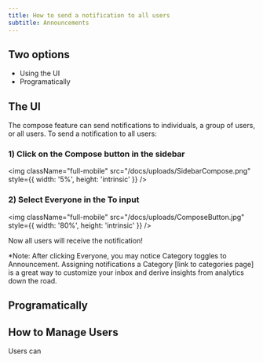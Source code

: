 ```yaml
---
title: How to send a notification to all users
subtitle: Announcements
---
```


## Two options
- Using the UI
- Programatically

## The UI

The compose feature can send notifications to individuals, a group of users, or all users. To send a notification to all users:

### 1) Click on the Compose button in the sidebar


<img
  className="full-mobile"
  src="/docs/uploads/SidebarCompose.png"
  style={{ width: '5%', height: 'intrinsic' }}
/>


### 2) Select Everyone in the To input


<img
  className="full-mobile"
  src="/docs/uploads/ComposeButton.jpg"
  style={{ width: '80%', height: 'intrinsic' }}
/>


Now all users will receive the notification! 

*Note: After clicking Everyone, you may notice Category toggles to Announcement. Assigning notifications a Category [link to categories page] is a great way to customize your inbox and derive insights from analytics down the road.

## Programatically

## How to Manage Users

Users can 